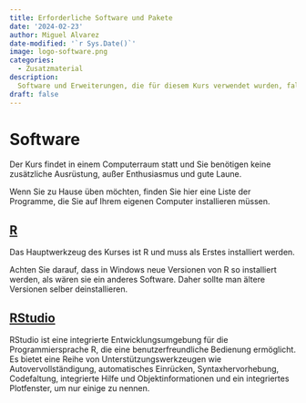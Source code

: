 ```yaml
---
title: Erforderliche Software und Pakete
date: '2024-02-23'
author: Miguel Alvarez
date-modified: '`r Sys.Date()`'
image: logo-software.png
categories:
  - Zusatzmaterial
description:
  Software und Erweiterungen, die für diesem Kurs verwendet wurden, falls Sie zu Hause üben möchten.
draft: false
---
```


# Software

Der Kurs findet in einem Computerraum statt und Sie benötigen keine zusätzliche Ausrüstung, außer Enthusiasmus und gute Laune.

Wenn Sie zu Hause üben möchten, finden Sie hier eine Liste der Programme, die Sie auf Ihrem eigenen Computer installieren müssen.


## [R](https://cran.r-project.org/bin/windows/base/)

Das Hauptwerkzeug des Kurses ist R und muss als Erstes installiert werden.

Achten Sie darauf, dass in Windows neue Versionen von R so installiert werden, als wären sie ein anderes Software.
Daher sollte man ältere Versionen selber deinstallieren.


## [RStudio](https://www.rstudio.com/products/rstudio/download/#download)

RStudio ist eine integrierte Entwicklungsumgebung für die Programmiersprache R, die eine benutzerfreundliche Bedienung ermöglicht.
Es bietet eine Reihe von Unterstützungswerkzeugen wie Autovervollständigung, automatisches Einrücken, Syntaxhervorhebung, Codefaltung, integrierte Hilfe und Objektinformationen und ein integriertes Plotfenster, um nur einige zu nennen.

<!--

## RTools


## LibreOffice

Dies ist eine Alternative zu Microsoft Windows und wird aus folgenden Gründen
bevorzugt:

- Es ist kostenlos (Freeware)
- Der Import von größeren Tabellen im Format *.ods verhält sich besser als bei
  *.xlsx
- Es beinhaltet ein relationales Datenbanksystem (Base) während bei manchen
  Lizensen von Microsoft Office die Variante Microsoft Access fehlt
  
Hier die Seite zu der Setup-Datei. Wähle die neueste Version und achte auf das
ausgewählte Betriebssystem:

<https://de.libreoffice.org/download/download/>

# MikTeX

Eine \LaTeX Distribution für verschiedene Betriebssysteme. Es wird für die
Erstellung von PDF-Dokumente mittels Rmarkdown benötigt.

<https://miktex.org/download>

# pandoc

Software für die Umwandlung von Dokumente in verschiedenen Formatten. Es wird
von Rmarkdown benötigt.

<https://pandoc.org/installing.html>

# R-Pakete

-->
